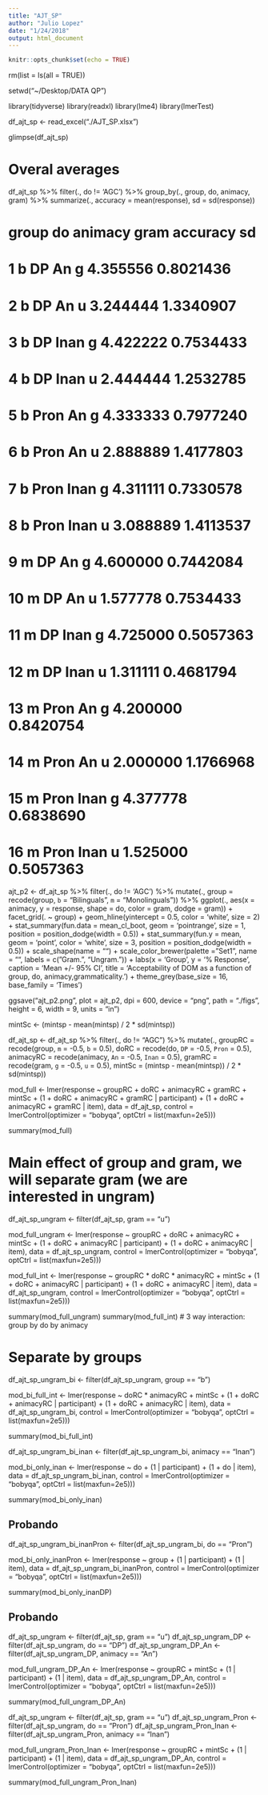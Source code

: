 ```yaml
---
title: "AJT_SP"
author: "Julio Lopez"
date: "1/24/2018"
output: html_document
---
```


```r
knitr::opts_chunk$set(echo = TRUE)
```
rm(list = ls(all = TRUE))

setwd("~/Desktop/DATA QP")

library(tidyverse)
library(readxl)
library(lme4)
library(lmerTest)

df_ajt_sp <- read_excel("./AJT_SP.xlsx")

glimpse(df_ajt_sp)

# Overal averages
df_ajt_sp %>% 
  filter(., do != 'AGC') %>%
  group_by(., group, do, animacy, gram) %>% 
  summarize(., accuracy = mean(response), sd = sd(response)) 

# group    do animacy  gram accuracy        sd
# <chr> <chr>   <chr> <chr>    <dbl>     <dbl>
#  1     b    DP      An     g 4.355556 0.8021436
#  2     b    DP      An     u 3.244444 1.3340907
#  3     b    DP    Inan     g 4.422222 0.7534433
#  4     b    DP    Inan     u 2.444444 1.2532785
#  5     b  Pron      An     g 4.333333 0.7977240
#  6     b  Pron      An     u 2.888889 1.4177803
#  7     b  Pron    Inan     g 4.311111 0.7330578
#  8     b  Pron    Inan     u 3.088889 1.4113537
#  9     m    DP      An     g 4.600000 0.7442084
# 10     m    DP      An     u 1.577778 0.7534433
# 11     m    DP    Inan     g 4.725000 0.5057363
# 12     m    DP    Inan     u 1.311111 0.4681794
# 13     m  Pron      An     g 4.200000 0.8420754
# 14     m  Pron      An     u 2.000000 1.1766968
# 15     m  Pron    Inan     g 4.377778 0.6838690
# 16     m  Pron    Inan     u 1.525000 0.5057363

ajt_p2 <- df_ajt_sp %>%
  filter(., do != 'AGC') %>% 
  mutate(., group = recode(group, `b` = "Bilinguals", `m` = "Monolinguals")) %>%
  ggplot(., aes(x = animacy, y = response, shape = do, color = gram, dodge = gram)) + 
  facet_grid(. ~ group) +
  geom_hline(yintercept = 0.5, color = 'white', size = 2) + 
  stat_summary(fun.data = mean_cl_boot, geom = 'pointrange', size = 1, 
               position = position_dodge(width = 0.5)) + 
  stat_summary(fun.y = mean, geom = 'point', color = 'white', size = 3, 
               position = position_dodge(width = 0.5)) + 
  scale_shape(name = "") +
  scale_color_brewer(palette = "Set1", name = "", labels = c("Gram.", "Ungram.")) +
  labs(x = 'Group', y = '% Response', caption = 'Mean +/- 95% CI', 
       title = 'Acceptability of DOM as a function of group, do, animacy,\nand grammaticality.') + 
  theme_grey(base_size = 16, base_family = 'Times')

ggsave("ajt_p2.png", plot = ajt_p2, dpi = 600, 
       device = "png", path = "./figs", 
       height = 6, width = 9, units = "in")


mintSc <- (mintsp - mean(mintsp) / 2 * sd(mintsp))

df_ajt_sp <- df_ajt_sp %>%
  filter(., do != "AGC") %>%
  mutate(., groupRC = recode(group, `m` = -0.5, `b` = 0.5), 
            doRC    = recode(do, `DP` = -0.5, `Pron` = 0.5),
            animacyRC = recode(animacy, `An` = -0.5, `Inan` = 0.5),
            gramRC = recode(gram, `g` = -0.5, `u` = 0.5), 
            mintSc = (mintsp - mean(mintsp)) / 2 * sd(mintsp))

mod_full <- lmer(response ~ groupRC + doRC + animacyRC + gramRC + mintSc + 
     (1 + doRC + animacyRC + gramRC | participant) + 
     (1 + doRC + animacyRC + gramRC | item), 
     data = df_ajt_sp, 
     control = lmerControl(optimizer = "bobyqa", optCtrl = list(maxfun=2e5)))

summary(mod_full)

# Main effect of group and gram, we will separate gram (we are interested in ungram)
df_ajt_sp_ungram <- filter(df_ajt_sp, gram == "u")

mod_full_ungram <- lmer(response ~ groupRC + doRC + animacyRC + mintSc + 
                   (1 + doRC + animacyRC | participant) + 
                   (1 + doRC + animacyRC | item), 
                 data = df_ajt_sp_ungram, 
                 control = lmerControl(optimizer = "bobyqa", optCtrl = list(maxfun=2e5)))

mod_full_int <- lmer(response ~ groupRC * doRC * animacyRC + mintSc + 
                    (1 + doRC + animacyRC | participant) + 
                    (1 + doRC + animacyRC | item), 
                    data = df_ajt_sp_ungram, 
                    control = lmerControl(optimizer = "bobyqa", optCtrl = list(maxfun=2e5)))


summary(mod_full_ungram)
summary(mod_full_int) # 3 way interaction: group by do by animacy

# Separate by groups
df_ajt_sp_ungram_bi <- filter(df_ajt_sp_ungram, group == "b")

mod_bi_full_int <- lmer(response ~ doRC * animacyRC + mintSc + 
                       (1 + doRC + animacyRC | participant) + 
                       (1 + doRC + animacyRC | item), 
                     data = df_ajt_sp_ungram_bi, 
                     control = lmerControl(optimizer = "bobyqa", optCtrl = list(maxfun=2e5)))

summary(mod_bi_full_int)

df_ajt_sp_ungram_bi_inan <- filter(df_ajt_sp_ungram_bi, animacy == "Inan")

mod_bi_only_inan <- lmer(response ~ do + 
                          (1 | participant) + 
                          (1 + do | item), 
                        data = df_ajt_sp_ungram_bi_inan, 
                        control = lmerControl(optimizer = "bobyqa", optCtrl = list(maxfun=2e5)))

summary(mod_bi_only_inan)

## Probando

df_ajt_sp_ungram_bi_inanPron <- filter(df_ajt_sp_ungram_bi, do == "Pron")

mod_bi_only_inanPron <- lmer(response ~ group + 
                           (1 | participant) + 
                           (1 | item), 
                         data = df_ajt_sp_ungram_bi_inanPron, 
                         control = lmerControl(optimizer = "bobyqa", optCtrl = list(maxfun=2e5)))

summary(mod_bi_only_inanDP)

## Probando

df_ajt_sp_ungram <- filter(df_ajt_sp, gram == "u")
df_ajt_sp_ungram_DP <- filter(df_ajt_sp_ungram, do == "DP")
df_ajt_sp_ungram_DP_An <- filter(df_ajt_sp_ungram_DP, animacy == "An")

mod_full_ungram_DP_An <- lmer(response ~ groupRC + mintSc + 
                          (1 | participant) + 
                          (1 | item), 
                        data = df_ajt_sp_ungram_DP_An, 
                        control = lmerControl(optimizer = "bobyqa", optCtrl = list(maxfun=2e5)))

summary(mod_full_ungram_DP_An)

df_ajt_sp_ungram <- filter(df_ajt_sp, gram == "u")
df_ajt_sp_ungram_Pron <- filter(df_ajt_sp_ungram, do == "Pron")
df_ajt_sp_ungram_Pron_Inan <- filter(df_ajt_sp_ungram_Pron, animacy == "Inan")

mod_full_ungram_Pron_Inan <- lmer(response ~ groupRC + mintSc + 
                                (1 | participant) + 
                                (1 | item), 
                              data = df_ajt_sp_ungram_DP_An, 
                              control = lmerControl(optimizer = "bobyqa", optCtrl = list(maxfun=2e5)))

summary(mod_full_ungram_Pron_Inan)
